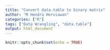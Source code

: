 ```yaml
---
title: "Convert data.table to binary matrix"
author: "M Hendra Herviawan"
categories: ["R"]
tags: ["Data Wrangling", "data.table"]
output: html_document
---
```


```r
knitr::opts_chunk$set(echo = TRUE)
```